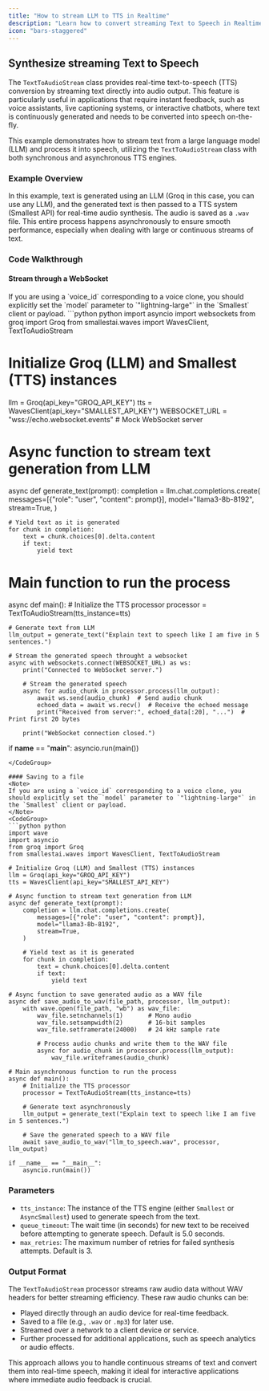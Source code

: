 ```yaml
---
title: "How to stream LLM to TTS in Realtime"
description: "Learn how to convert streaming Text to Speech in Realtime."
icon: "bars-staggered"
---  
```


## Synthesize streaming Text to Speech

The `TextToAudioStream` class provides real-time text-to-speech (TTS) conversion by streaming text directly into audio output. This feature is particularly useful in applications that require instant feedback, such as voice assistants, live captioning systems, or interactive chatbots, where text is continuously generated and needs to be converted into speech on-the-fly.

This example demonstrates how to stream text from a large language model (LLM) and process it into speech, utilizing the `TextToAudioStream` class with both synchronous and asynchronous TTS engines.  

### Example Overview

In this example, text is generated using an LLM (Groq in this case, you can use any LLM), and the generated text is then passed to a TTS system (Smallest API) for real-time audio synthesis. The audio is saved as a `.wav` file. This entire process happens asynchronously to ensure smooth performance, especially when dealing with large or continuous streams of text.

### Code Walkthrough
#### Stream through a WebSocket  
<Note>
If you are using a `voice_id` corresponding to a voice clone, you should explicitly set the `model` parameter to `"lightning-large"` in the `Smallest` client or payload.
</Note>
<CodeGroup>
```python python
import asyncio
import websockets
from groq import Groq
from smallestai.waves import WavesClient, TextToAudioStream  

# Initialize Groq (LLM) and Smallest (TTS) instances
llm = Groq(api_key="GROQ_API_KEY")
tts = WavesClient(api_key="SMALLEST_API_KEY")
WEBSOCKET_URL = "wss://echo.websocket.events" # Mock WebSocket server

# Async function to stream text generation from LLM
async def generate_text(prompt):
    completion = llm.chat.completions.create(
        messages=[{"role": "user", "content": prompt}],
        model="llama3-8b-8192",
        stream=True,
    )

    # Yield text as it is generated
    for chunk in completion:
        text = chunk.choices[0].delta.content
        if text:
            yield text

# Main function to run the process
async def main():
    # Initialize the TTS processor
    processor = TextToAudioStream(tts_instance=tts)

    # Generate text from LLM
    llm_output = generate_text("Explain text to speech like I am five in 5 sentences.")

    # Stream the generated speech throught a websocket
    async with websockets.connect(WEBSOCKET_URL) as ws:
        print("Connected to WebSocket server.")

        # Stream the generated speech
        async for audio_chunk in processor.process(llm_output):
            await ws.send(audio_chunk)  # Send audio chunk
            echoed_data = await ws.recv()  # Receive the echoed message
            print("Received from server:", echoed_data[:20], "...")  # Print first 20 bytes

        print("WebSocket connection closed.")

if __name__ == "__main__":
    asyncio.run(main())
```
</CodeGroup>

#### Saving to a file  
<Note>
If you are using a `voice_id` corresponding to a voice clone, you should explicitly set the `model` parameter to `"lightning-large"` in the `Smallest` client or payload.
</Note>
<CodeGroup>
```python python
import wave
import asyncio
from groq import Groq
from smallestai.waves import WavesClient, TextToAudioStream

# Initialize Groq (LLM) and Smallest (TTS) instances
llm = Groq(api_key="GROQ_API_KEY")
tts = WavesClient(api_key="SMALLEST_API_KEY")

# Async function to stream text generation from LLM
async def generate_text(prompt):
    completion = llm.chat.completions.create(
        messages=[{"role": "user", "content": prompt}],
        model="llama3-8b-8192",
        stream=True,
    )

    # Yield text as it is generated
    for chunk in completion:
        text = chunk.choices[0].delta.content
        if text:
            yield text

# Async function to save generated audio as a WAV file
async def save_audio_to_wav(file_path, processor, llm_output):
    with wave.open(file_path, "wb") as wav_file:
        wav_file.setnchannels(1)       # Mono audio
        wav_file.setsampwidth(2)       # 16-bit samples
        wav_file.setframerate(24000)   # 24 kHz sample rate
        
        # Process audio chunks and write them to the WAV file
        async for audio_chunk in processor.process(llm_output):
            wav_file.writeframes(audio_chunk)

# Main asynchronous function to run the process
async def main():
    # Initialize the TTS processor
    processor = TextToAudioStream(tts_instance=tts)
    
    # Generate text asynchronously
    llm_output = generate_text("Explain text to speech like I am five in 5 sentences.")
    
    # Save the generated speech to a WAV file
    await save_audio_to_wav("llm_to_speech.wav", processor, llm_output)

if __name__ == "__main__":
    asyncio.run(main())
```
</CodeGroup>

### Parameters

- `tts_instance`: The instance of the TTS engine (either `Smallest` or `AsyncSmallest`) used to generate speech from the text.
- `queue_timeout`: The wait time (in seconds) for new text to be received before attempting to generate speech. Default is 5.0 seconds.
- `max_retries`: The maximum number of retries for failed synthesis attempts. Default is 3.

### Output Format   

The `TextToAudioStream` processor streams raw audio data without WAV headers for better streaming efficiency. These raw audio chunks can be:

- Played directly through an audio device for real-time feedback.
- Saved to a file (e.g., `.wav` or `.mp3`) for later use.
- Streamed over a network to a client device or service.
- Further processed for additional applications, such as speech analytics or audio effects.

This approach allows you to handle continuous streams of text and convert them into real-time speech, making it ideal for interactive applications where immediate audio feedback is crucial.
